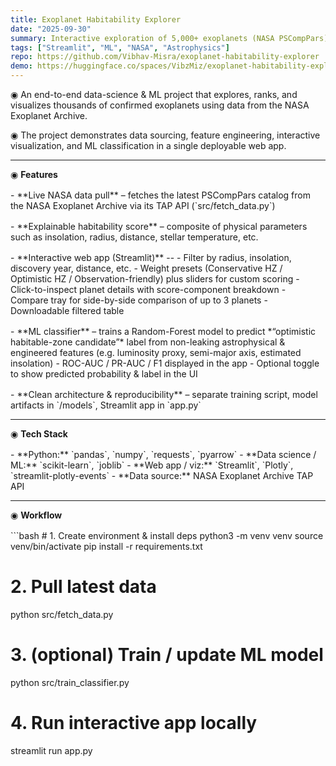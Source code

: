 ```yaml
---
title: Exoplanet Habitability Explorer
date: "2025-09-30"
summary: Interactive exploration of 5,000+ exoplanets (NASA PSCompPars), explainable habitability score + RF classifier, presets, details drawer, and compare tray.
tags: ["Streamlit", "ML", "NASA", "Astrophysics"]
repo: https://github.com/Vibhav-Misra/exoplanet-habitability-explorer
demo: https://huggingface.co/spaces/VibzMiz/exoplanet-habitability-explorer
---
```


◉ An end-to-end data-science & ML project that explores, ranks, and visualizes thousands of confirmed exoplanets using data from the NASA Exoplanet Archive.

◉ The project demonstrates data sourcing, feature engineering, interactive visualization, and ML classification in a single deployable web app.

---

◉ **Features**
<p style="margin-top:1rem;"></p>
- **Live NASA data pull** – fetches the latest PSCompPars catalog from the NASA Exoplanet Archive via its TAP API (`src/fetch_data.py`)
<p style="margin-top:1rem;"></p>
- **Explainable habitability score** – composite of physical parameters such as insolation, radius, distance, stellar temperature, etc.
<p style="margin-top:1rem;"></p>
- **Interactive web app (Streamlit)** --
  - Filter by radius, insolation, discovery year, distance, etc.
  - Weight presets (Conservative HZ / Optimistic HZ / Observation-friendly) plus sliders for custom scoring
  - Click-to-inspect planet details with score-component breakdown
  - Compare tray for side-by-side comparison of up to 3 planets
  - Downloadable filtered table
  <p style="margin-top:1rem;"></p>
- **ML classifier** – trains a Random-Forest model to predict *“optimistic habitable-zone candidate”* label from non-leaking astrophysical & engineered features  
  (e.g. luminosity proxy, semi-major axis, estimated insolation)
  - ROC-AUC / PR-AUC / F1 displayed in the app
  - Optional toggle to show predicted probability & label in the UI
  <p style="margin-top:1rem;"></p>
- **Clean architecture & reproducibility** – separate training script, model artifacts in `/models`, Streamlit app in `app.py`

---

◉ **Tech Stack**
<p style="margin-top:1rem;"></p>
- **Python:** `pandas`, `numpy`, `requests`, `pyarrow`
- **Data science / ML:** `scikit-learn`, `joblib`
- **Web app / viz:** `Streamlit`, `Plotly`, `streamlit-plotly-events`
- **Data source:** NASA Exoplanet Archive TAP API

---

◉ **Workflow**
<p style="margin-top:1rem;"></p>
```bash
# 1. Create environment & install deps
python3 -m venv venv
source venv/bin/activate
pip install -r requirements.txt

# 2. Pull latest data
python src/fetch_data.py

# 3. (optional) Train / update ML model
python src/train_classifier.py

# 4. Run interactive app locally
streamlit run app.py
